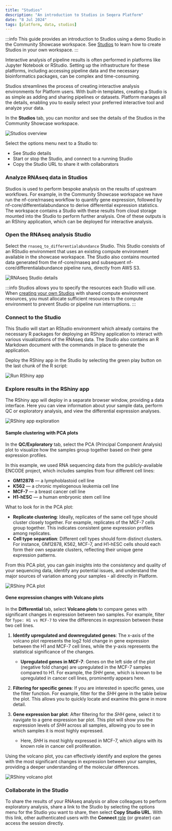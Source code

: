 ```yaml
---
title: "Studios"
description: "An introduction to Studios in Seqera Platform"
date: "8 Jul 2024"
tags: [platform, data, studios]
---
```



:::info
This guide provides an introduction to Studios using a demo Studio in the Community Showcase workspace. See [Studios](../../studios/overview) to learn how to create Studios in your own workspace.
:::

Interactive analysis of pipeline results is often performed in platforms like Jupyter Notebook or RStudio. Setting up the infrastructure for these platforms, including accessing pipeline data and the necessary bioinformatics packages, can be complex and time-consuming.

Studios streamlines the process of creating interactive analysis environments for Platform users. With built-in templates, creating a Studio is as simple as adding and sharing pipelines or datasets. Platform manages all the details, enabling you to easily select your preferred interactive tool and analyze your data.

In the **Studios** tab, you can monitor and see the details of the Studios in the Community Showcase workspace.

![Studios overview](./assets/studios-overview.png)

Select the options menu next to a Studio to:

- See Studio details
- Start or stop the Studio, and connect to a running Studio
- Copy the Studio URL to share it with collaborators

### Analyze RNAseq data in Studios

Studios is used to perform bespoke analysis on the results of upstream workflows. For example, in the Community Showcase workspace we have run the nf-core/rnaseq workflow to quantify gene expression, followed by nf-core/differentialabundance to derive differential expression statistics. The workspace contains a Studio with these results from cloud storage mounted into the Studio to perform further analysis. One of these outputs is an RShiny application, which can be deployed for interactive analysis.

### Open the RNAseq analysis Studio

Select the `rnaseq_to_differentialabundance` Studio. This Studio consists of an RStudio environment that uses an existing compute environment available in the showcase workspace. The Studio also contains mounted data generated from the nf-core/rnaseq and subsequent nf-core/differentialabundance pipeline runs, directly from AWS S3.

![RNAseq Studio details](assets/rnaseq-diffab-studio-details.gif)

:::info
Studios allows you to specify the resources each Studio will use. When [creating your own Studios](../../studios/overview) with shared compute environment resources, you must allocate sufficient resources to the compute environment to prevent Studio or pipeline run interruptions.
:::

### Connect to the Studio

This Studio will start an RStudio environment which already contains the necessary R packages for deploying an RShiny application to interact with various visualizations of the RNAseq data. The Studio also contains an R Markdown document with the commands in place to generate the application.

Deploy the RShiny app in the Studio by selecting the green play button on the last chunk of the R script:

![Run RShiny app](./assets/rnaseq-diffab-run-rshiny-app.png)

### Explore results in the RShiny app

The RShiny app will deploy in a separate browser window, providing a data interface. Here you can view information about your sample data, perform QC or exploratory analysis, and view the differential expression analyses.

![RShiny app exploration](assets/rnaseq-diffab-rshiny-app-explore.gif)

#### Sample clustering with PCA plots

In the **QC/Exploratory** tab, select the PCA (Principal Component Analysis) plot to visualize how the samples group together based on their gene expression profiles.

In this example, we used RNA sequencing data from the publicly-available ENCODE project, which includes samples from four different cell lines:

- **GM12878** — a lymphoblastoid cell line
- **K562** — a chronic myelogenous leukemia cell line
- **MCF-7** — a breast cancer cell line
- **H1-hESC** — a human embryonic stem cell line

What to look for in the PCA plot:

- **Replicate clustering**: Ideally, replicates of the same cell type should cluster closely together. For example, replicates of the MCF-7 cells group together. This indicates consistent gene expression profiles among replicates.
- **Cell type separation**: Different cell types should form distinct clusters. For instance, GM12878, K562, MCF-7, and H1-hESC cells should each form their own separate clusters, reflecting their unique gene expression patterns.

From this PCA plot, you can gain insights into the consistency and quality of your sequencing data, identify any potential issues, and understand the major sources of variation among your samples - all directly in Platform.

![RShiny PCA plot](assets/rnaseq-diffab-rshiny-pca-plot.gif)

#### Gene expression changes with Volcano plots

In the **Differential** tab, select **Volcano plots** to compare genes with significant changes in expression between two samples. For example, filter for `Type: H1 vs MCF-7` to view the differences in expression between these two cell lines.

1. **Identify upregulated and downregulated genes**: The x-axis of the volcano plot represents the log2 fold change in gene expression between the H1 and MCF-7 cell lines, while the y-axis represents the statistical significance of the changes.

   - **Upregulated genes in MCF-7**: Genes on the left side of the plot (negative fold change) are upregulated in the MCF-7 samples compared to H1. For example, the _SHH_ gene, which is known to be upregulated in cancer cell lines, prominently appears here.

2. **Filtering for specific genes**: If you are interested in specific genes, use the filter function. For example, filter for the _SHH_ gene in the table below the plot. This allows you to quickly locate and examine this gene in more detail.

3. **Gene expression bar plot**: After filtering for the _SHH_ gene, select it to navigate to a gene expression bar plot. This plot will show you the expression levels of _SHH_ across all samples, allowing you to see in which samples it is most highly expressed.

   - Here, _SHH_ is most highly expressed in MCF-7, which aligns with its known role in cancer cell proliferation.

Using the volcano plot, you can effectively identify and explore the genes with the most significant changes in expression between your samples, providing a deeper understanding of the molecular differences.

![RShiny volcano plot](assets/rnaseq-diffab-rshiny-volcano-plot.gif)

### Collaborate in the Studio

To share the results of your RNAseq analysis or allow colleagues to perform exploratory analysis, share a link to the Studio by selecting the options menu for the Studio you want to share, then select **Copy Studio URL**. With this link, other authenticated users with the **Connect** [role](../../orgs-and-teams/roles) (or greater) can access the session directly.
